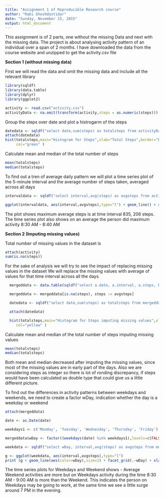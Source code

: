 ```yaml
---
title: "Assignment 1 of Reproducible Research course"
author: "Rabi Ghoshdastidar"
date: "Sunday, November 15, 2015"
output: html_document
---
```


This assignment is of 2 parts, one without the missing Data and next with the missing data. The project is
about analysing activity pattern of an individual over a span of 2 months. I have downloaded the data from
the course website and unzipped to get the activity.csv file

**Section 1 (without missing data)**

First we will read the data and omit the missing data and include all the relevant library

```r
library(sqldf)
library(data.table)
library(dplyr)
library(ggplot2)

activity <- read.csv("activity.csv")
activityData <- na.omit(transform(activity,steps = as.numeric(steps)))
```

Group the steps over date and plot a histrogarm of the steps

```r
datedata <- sqldf("select date,sum(steps) as totalsteps from activityData group by date")
attach(datedata)
hist(totalsteps,main="Histogram for Steps",xlab="Total Steps",border="blue", 
     col="green" )
```

Calculate mean and median of the total number of steps
```r
mean(totalsteps)
median(totalsteps)
```
To find out a tren of average daily pattern we will plot a time series plot of the 5-minute interval and the average number of steps taken, averaged across all days
```r
intervaldata <- sqldf("select interval,avg(steps) as avgsteps from activityData group by interval")

ggplot(intervaldata, aes(interval,avgsteps),type="l") + geom_line() + xlab("Interval") + ylab("Average Steps")

```

The plot shows maximum average steps is at time interval 835, 206 steps. The time series plot also shows on an average the person did maximum activity 8:30 AM - 8:40 AM

**Section 2 (Imputing missing values)**

Total number of missing values in the dataset is  

```r
attach(activity)
sum(is.na(steps))
```
For the sake of analysis we will try to see the impact of replacing missing values in the dataset
We will replace the missing values with average of values for that time interval across all the days


```r

  mergeddata <- data.table(sqldf("select a.date, a.interval, a.steps, b.avgsteps from activity a, intervaldata b where a.interval=b.interval"))

  mergeddata <- mergeddata[is.na(steps), steps := avgsteps]

  datedata <- sqldf("select date,sum(steps) as totalsteps from mergeddata group by date")

  attach(datedata)

  hist(totalsteps,main="Histogram for Steps imputing missing values",xlab="Total Steps",border="green", 
     col="yellow" )
```

Calculate mean and median of the total number of steps imputing missing values
```r
mean(totalsteps)
median(totalsteps)
```

Both mean and median decreased after imputing the missing values, since most of the missing values are in early part of the days. Also we are considering steps as integer so there is lot of ronding discrepancy, if steps would have been calculated as double type that could give us a little different picture.

To find out the differences in activity patterns between weekdays and weekends, we need to create a factor wDay, indication whether the day is a weekday or weekend

```r
attach(mergeddata)

date <- as.Date(date)

weekdays1 <- c('Monday', 'Tuesday', 'Wednesday', 'Thursday', 'Friday')

mergeddata$wDay <- factor((weekdays(date) %in% weekdays1),levels=c(FALSE, TRUE), labels=c('Weekend', 'Weekday'))

weekdata <- sqldf("select wDay, interval,avg(steps) as avgsteps from mergeddata group by wDay, interval")

g <- ggplot(weekdata, aes(interval,avgsteps),type="l")
print (g + geom_line(aes(color=wDay),size=1) + facet_grid(.~wDay) + xlab("Interval") + ylab("Average Steps"))

```

The time series plots for Weekdays and Weekend shows - Average Weekend activities are more but on Weekdays activity during the time 8:30 AM - 9:00 AM is more than the Weekend. This indicates the person on Weekdays may be going to work, at the same time we see a little surge around 7 PM in the evening.

